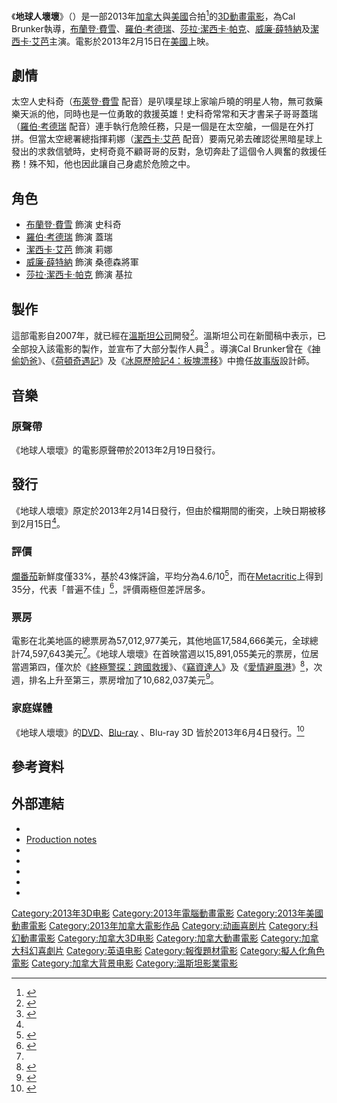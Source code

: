 {{Infobox film
| name = 地球人壞壞<br>Escape from Planet Earth
| image = Escape from Planet Earth poster.jpg
| alt = 
| caption = 電影海報
| director = Cal Brunker
| producer = {{plainlist|
* {{link-en|Donna Gigliotti|Donna Gigliotti}}
* {{link-en|Catherine Winder|Catherine Winder}}
* {{link-en|盧克·卡羅爾|Luke Carroll}}
* {{link-en|托尼·利奇|Tony Leech}}
}}
| screenplay = {{plainlist|
* {{link-en|Bob Barlen|Bob Barlen}}
* Cal Brunker
}}
| story = {{plainlist|
* {{link-en|托尼·利奇|Tony Leech}}
* {{link-en|科里·愛德華茲|Cory Edwards}}
}}
| starring = {{plainlist|
* [[羅伯·考德瑞|羅伯·考德瑞]]
* [[布蘭登·費雪|布蘭登·費雪]]
* [[莎拉·潔西卡·帕克|莎拉·潔西卡·帕克]]
* [[威廉·薛特納|威廉·薛特納]]
* [[潔西卡·艾芭|潔西卡·艾芭]]
* {{link-en|克雷格·羅賓遜|Craig Robinson (actor)}}
* [[喬治·洛佩茲|喬治·洛佩茲]]
* [[簡·林奇|簡·林奇]]
* [[蘇菲亞·薇格拉|蘇菲亞·薇格拉]]
}}
| music = {{link-en|亞倫·齊格曼|Aaron Zigman}}<ref>{{cite news |url=http://filmmusicreporter.com/2012/10/29/aaron-zigman-scoring-escape-from-planet-earth/ |title=Aaron Zigman Scoring ‘Escape from Planet Earth’ |work=FilmMusicReporter.com |date= |accessdate= |archive-date=2016-08-22 |archive-url=https://web.archive.org/web/20160822150307/http://filmmusicreporter.com/2012/10/29/aaron-zigman-scoring-escape-from-planet-earth/ |dead-url=no }}</ref>
| cinematography = 馬修·A·沃德
| editing = {{plainlist|
* 馬修·蘭登
* Scott Winlaw
}}
| studio = {{plainlist|
* {{link-en|Blue Yonder Films|Blue Yonder Films}}
* GRF Productions
* Jon Shestack Productions
* Kaleidoscope TWC
* Protocol Pictures
* {{link-en|Rainmaker Entertainment|Rainmaker Entertainment}}
}}
| distributor = {{plainlist|
* Alliance Films<small>（[[加拿大|加拿大]]）</small>
* [[溫斯坦影業|溫斯坦影業]]<small>（[[美國|美國]]）</small>
}}
| released = {{Film date|2013|02|15|美國}}
| runtime = 89分鐘<!--Theatrical runtime: 89:07--><ref>{{cite web|title=''ESCAPE FROM PLANET EARTH'' (U)|url=http://www.bbfc.co.uk/releases/escape-planet-earth-film-0|work=Entertainment Film Distributors|publisher=[[British_Board_of_Film_Classification|British Board of Film Classification]]|date=2014-02-27|accessdate=2014-02-14|archive-date=2014-03-03|archive-url=https://web.archive.org/web/20140303022447/http://www.bbfc.co.uk/releases/escape-planet-earth-film-0|dead-url=no}}</ref><ref>{{cite web |last=Leydon |first=Joe |url=http://www.variety.com/review/VE1117949267/ |title=Escape From Planet Earth |publisher=Variety |date=2013-02-16 |accessdate=2013-02-20 |archive-date=2013-02-20 |archive-url=https://web.archive.org/web/20130220012250/http://www.variety.com/review/VE1117949267/ |dead-url=no }}</ref>
| country = {{加拿大}}<br />{{USA}}
| language = [[英語|英語]]
| budget = $4000萬美元<ref>{{cite web |last=Kaufman |first=Amy |url=http://www.latimes.com/entertainment/envelope/cotown/la-et-ct-box-office-die-hard-safe-haven-20130214,0,6539093.story |title='A Good Day to Die Hard' to rule Presidents Day box office |publisher=latimes.com |date=2013-02-14 |accessdate=2013-02-16 |archive-date=2013-02-15 |archive-url=https://web.archive.org/web/20130215220332/http://www.latimes.com/entertainment/envelope/cotown/la-et-ct-box-office-die-hard-safe-haven-20130214,0,6539093.story |dead-url=no }}</ref>
| gross = $7460萬美元<ref name=BOM>{{cite web |url=http://www.boxofficemojo.com/movies/?id=escapefromplanetearth.htm |title=Escape From Planet Earth (2013) |publisher=Box Office Mojo |date=2013-02-17 |accessdate=2013-07-29 |archive-date=2013-07-23 |archive-url=https://web.archive.org/web/20130723031548/http://www.boxofficemojo.com/movies/?id=escapefromplanetearth.htm |dead-url=no }}</ref>
}}

《'''地球人壞壞'''》（{{lang-en|''Escape from Planet Earth ''}}）是一部2013年[[加拿大|加拿大]]與[[美國|美國]]合拍<ref>{{cite web |url=http://www.therecord.com/whatson/artsentertainment/article/888100--kitchener-duo-stake-animation-claim |title=Kitchener duo stake animation claim |publisher=therecord |date=2013-02-17 |accessdate=2013-02-17 |archive-url=https://web.archive.org/web/20130220100621/http://www.therecord.com/whatson/artsentertainment/article/888100--kitchener-duo-stake-animation-claim |archive-date=2013-02-20 |dead-url=yes }}</ref>的[[3D電影|3D]][[動畫電影|動畫電影]]，為Cal Brunker執導，[[布蘭登·費雪|布蘭登·費雪]]、[[羅伯·考德瑞|羅伯·考德瑞]]、[[莎拉·潔西卡·帕克|莎拉·潔西卡·帕克]]、[[威廉·薛特納|威廉·薛特納]]及[[潔西卡·艾芭|潔西卡·艾芭]]主演。電影於2013年2月15日在[[美國|美國]]上映。

== 劇情 ==
太空人史科奇（[[布蘭登·費雪|布萊登·費雪]] 配音）是叭噗星球上家喻戶曉的明星人物，無可救藥樂天派的他，同時也是一位勇敢的救援英雄！史科奇常常和天才書呆子哥哥蓋瑞（[[羅伯·考德瑞|羅伯·考德瑞]] 配音）連手執行危險任務，只是一個是在太空艙，一個是在外打拼。但當太空總署總指揮莉娜（[[潔西卡·艾芭|潔西卡·艾芭]] 配音）要兩兄弟去確認從黑暗星球上發出的求救信號時，史柯奇竟不顧哥哥的反對，急切奔赴了這個令人興奮的救援任務！殊不知，他也因此讓自己身處於危險之中。

== 角色 ==
*[[布蘭登·費雪|布蘭登·費雪]] 飾演 史科奇
*[[羅伯·考德瑞|羅伯·考德瑞]] 飾演 蓋瑞
*[[潔西卡·艾芭|潔西卡·艾芭]] 飾演 莉娜
*[[威廉·薛特納|威廉·薛特納]] 飾演 桑德森將軍
*[[莎拉·潔西卡·帕克|莎拉·潔西卡·帕克]] 飾演 基拉

== 製作 ==
這部電影自2007年，就已經在[[溫斯坦影業|溫斯坦公司]]開發<ref>{{Cite web |url=http://www.movieinsider.com/m3350/escape-from-planet-earth/updates/ |title=Escape From Planet Earth News & Updates<!-- Bot generated title --> |accessdate=2016-11-07 |archive-date=2016-11-08 |archive-url=https://web.archive.org/web/20161108134133/http://www.movieinsider.com/m3350/escape-from-planet-earth/updates |dead-url=no }}</ref>。溫斯坦公司在新聞稿中表示，已全部投入該電影的製作，並宣布了大部分製作人員<ref name=ComingSoon>{{cite news|title=Voice Cast Lined Up for Weinstein's Escape From Planet Earth Read more: Voice Cast Lined Up for Weinstein's Escape From Planet Earth|url=http://www.comingsoon.net/news/movienews.php?id=80574|accessdate=2011-12-05|newspaper=The Weinstein Company ''via'' ComingSoon|date=2011-08-02|archive-date=2012-12-26|archive-url=https://web.archive.org/web/20121226205815/http://www.comingsoon.net/news/movienews.php?id=80574|dead-url=no}}</ref>
。導演Cal Brunker曾在《[[神偷奶爸|神偷奶爸]]》、《[[荷頓奇遇記|荷頓奇遇記]]》及《[[冰原歷險記4：板塊漂移|冰原歷險記4：板塊漂移]]》中擔任[[故事版|故事版]]設計師。

== 音樂 ==

=== 原聲帶 ===
{{Infobox album <!-- See Wikipedia:WikiProject_Albums -->
| Name        = Escape from Planet Earth: Original Motion Picture Soundtrack
| Type        = [[原聲帶|原聲帶]]
| Artist      = Various Artists
| Cover       = 
| Released    = 2013年2月19日
| Recorded    = 2012年
| Genre       = 電影原聲帶
| Length      = 51:06
| Label       = [[Sony_Classical|Sony Classical]]
| Producer    =
| Reviews     =
}}

《地球人壞壞》的電影原聲帶於2013年2月19日發行。

{{Track listing
| total_length    = 51:06
| title1          = {{link-en|Shooting Star (Owl City song)|Shooting Star (Owl City song)|Shooting Star}}
| music1          = [[貓頭鷹城市|貓頭鷹城市]]
| length1         = 4:06
| title2          = {{link-en|Give Me Your Hand （Best Song Ever）|Give Me Your Hand (Best Song Ever)}}
| music2          = {{link-en|The Ready Set|The Ready Set}}
| length2         = 3:47
| title3          = {{link-en|Bom Bom|Bom Bom}}
| music3          = {{link-en|Sam and the Womp|Sam and the Womp}}
| length3         = 2:54
| title4          = Watch Your Back
| music4          = Zeazy Z
| length4         = 2:21
| title5          = Dollaz （Gotta Get It） （Bad Ass Remix）
| music5          = The Fresh Force Four
| length5         = 3:06
| title6          = Shine Supernova
| music6          = {{link-en|Cody Simpson|Cody Simpson}}
| length6         = 3:12
| title7          = What Matters Most
| music7          = {{link-en|Delta Rae|Delta Rae}}
| length7         = 2:51
| title8          = George Valentin
| music8          = {{link-en|Brussels Philharmonic Orchestra|Brussels Philharmonic Orchestra}}
| length8         = 5:36
| title9          = Escape from Planet Earth Overture
| music9         = {{link-en|亞倫·齊格曼|Aaron Zigman}}
| length9         = 4:57
| title10         = Tornado / Shanker Battles the Aliens
| music10         = 亞倫·齊格曼
| length10        = 6:37
| title11         = Escape from Planet Earth Variation
| music11         = 亞倫·齊格曼
| length11        = 3:53
| title12         = Shanker Targets Planet Baab / Gary and Aliens Escape
| music12         = 亞倫·齊格曼
| length12        = 5:09
| title13         = Let's Go Home
| music13         = 亞倫·齊格曼
| length13        = 2:37
}}

== 發行 ==

《地球人壞壞》原定於2013年2月14日發行，但由於檔期間的衝突，上映日期被移到2月15日<ref name=ComingSoon />。

=== 評價 ===
[[爛番茄|爛番茄]]新鮮度僅33%，基於43條評論，平均分為4.6/10<ref name=RT>{{cite web|title=Escape From Planet Earth 3D (2013)|url=http://www.rottentomatoes.com/m/escape_from_planet_earth_3d/|publisher=Rotten Tomatoes|accessdate=2013-02-19|archive-date=2013-02-21|archive-url=https://web.archive.org/web/20130221155257/http://www.rottentomatoes.com/m/escape_from_planet_earth_3d/|dead-url=no}}</ref>，而在[[Metacritic|Metacritic]]上得到35分，代表「普遍不佳」<ref>{{cite web |author=phildog |url=http://www.metacritic.com/movie/escape-from-planet-earth |title=Escape from Planet Earth Reviews, Ratings, Credits, and More |publisher=[[Metacritic|Metacritic]] |date=2013-02-16 |accessdate=2013-02-16 |archive-date=2013-02-15 |archive-url=https://web.archive.org/web/20130215065723/http://www.metacritic.com/movie/escape-from-planet-earth |dead-url=no }}</ref>，評價兩極但差評居多。

=== 票房 ===
電影在北美地區的總票房為57,012,977美元，其他地區17,584,666美元，全球總計74,597,643美元<ref name=BOM/>。《地球人壞壞》在首映當週以15,891,055美元的票房，位居當週第四，僅次於《[[終極警探：跨國救援|終極警探：跨國救援]]》、《[[竊資達人|竊資達人]]》及《[[愛情避風港|愛情避風港]]》<ref>{{cite web |url=http://www.boxofficemojo.com/weekend/chart/?yr=2013&wknd=07&p=.htm |title=Weekend Box Office Results for February 15–17, 2013 |publisher=Box Office Mojo |date=2013-02-17 |accessdate=2013-02-17 |archive-date=2013-02-20 |archive-url=https://web.archive.org/web/20130220065136/http://www.boxofficemojo.com/weekend/chart/?yr=2013&wknd=07&p=.htm |dead-url=no }}</ref>，次週，排名上升至第三，票房增加了10,682,037美元<ref>{{cite web |url=http://www.boxofficemojo.com/weekend/chart/?yr=2013&wknd=08&p=.htm |title=Weekend Box Office Results for February 22-24, 2013 |publisher=Box Office Mojo |date= |accessdate=2014-01-16 |archive-date=2014-04-01 |archive-url=https://web.archive.org/web/20140401015235/http://boxofficemojo.com/weekend/chart/?yr=2013&wknd=08&p=.htm |dead-url=no }}</ref>。

=== 家庭媒體 ===
《地球人壞壞》的[[DVD|DVD]]、[[Blu-ray|Blu-ray]] 、Blu-ray 3D 皆於2013年6月4日發行。</font><ref>{{Cite news|url=http://www.blu-ray.com/movies/Escape-from-Planet-Earth-Blu-ray/66433/|title=Escape from Planet Earth Blu-ray|last=|first=|date=2013-03-29|accessdate=2016-07-02|archive-date=2013-05-24|archive-url=https://web.archive.org/web/20130524140950/http://www.blu-ray.com/movies/Escape-from-Planet-Earth-Blu-ray/66433/|dead-url=no}}</ref>

== 參考資料 ==
{{Reflist|colwidth=30em}}

== 外部連結 ==
* {{Official|http://escapeearthmovie.com/}}
* [https://web.archive.org/web/20160304042955/http://www.twcpublicity.com/downloads/production/efpe_press_kit_2-1-13.pdf Production notes]
* {{Imdb title|0765446}}
* {{Bcdb title|79183}}
* {{rotten-tomatoes|escape_from_planet_earth_2013}}
* {{Metacritic film|escape-from-planet-earth}}
* {{Mojo title|escapefromplanetearth}}

{{卡爾·布倫克}}
{{DEFAULTSORT:Escape from Planet Earth}}
[[Category:2013年3D电影|Category:2013年3D电影]]
[[Category:2013年電腦動畫電影|Category:2013年電腦動畫電影]]
[[Category:2013年美國動畫電影|Category:2013年美國動畫電影]]
[[Category:2013年加拿大電影作品|Category:2013年加拿大電影作品]]
[[Category:动画喜剧片|Category:动画喜剧片]]
[[Category:科幻動畫電影|Category:科幻動畫電影]]
[[Category:加拿大3D电影|Category:加拿大3D电影]]
[[Category:加拿大動畫電影|Category:加拿大動畫電影]]
[[Category:加拿大科幻喜劇片|Category:加拿大科幻喜劇片]]
[[Category:英语电影|Category:英语电影]]
[[Category:報復題材電影|Category:報復題材電影]]
[[Category:擬人化角色電影|Category:擬人化角色電影]]
[[Category:加拿大背景电影|Category:加拿大背景电影]]
[[Category:溫斯坦影業電影|Category:溫斯坦影業電影]]